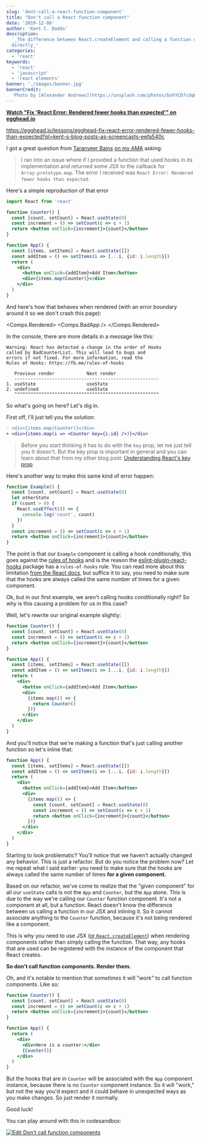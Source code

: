 ```yaml
---
slug: 'dont-call-a-react-function-component'
title: "Don't call a React function component"
date: '2019-12-08'
author: 'Kent C. Dodds'
description:
  '_The difference between React.createElement and calling a function component
  directly_'
categories:
  - 'react'
keywords:
  - 'react'
  - 'javascript'
  - 'react elements'
banner: './images/banner.jpg'
bannerCredit:
  'Photo by [Alexander Andrews](https://unsplash.com/photos/bxhYCD7cdq8)'
---
```



**[Watch "Fix 'React Error: Rendered fewer hooks than expected'" on egghead.io](https://egghead.io/lessons/egghead-fix-react-error-rendered-fewer-hooks-than-expected?pl=kent-s-blog-posts-as-screencasts-eefa540c&af=5236ad)**

https://egghead.io/lessons/egghead-fix-react-error-rendered-fewer-hooks-than-expected?pl=kent-s-blog-posts-as-screencasts-eefa540c

I got a great question from [Taranveer Bains](https://github.com/tearingItUp786)
[on my AMA](https://github.com/kentcdodds/ama/issues/763) asking:

> I ran into an issue where if I provided a function that used hooks in its
> implementation and returned some JSX to the callback for
> `Array.prototype.map`. The error I received was
> `React Error: Rendered fewer hooks than expected`.

Here's a simple reproduction of that error

```jsx
import React from 'react'

function Counter() {
  const [count, setCount] = React.useState(0)
  const increment = () => setCount(c => c + 1)
  return <button onClick={increment}>{count}</button>
}

function App() {
  const [items, setItems] = React.useState([])
  const addItem = () => setItems(i => [...i, {id: i.length}])
  return (
    <div>
      <button onClick={addItem}>Add Item</button>
      <div>{items.map(Counter)}</div>
    </div>
  )
}
```

And here's how that behaves when rendered (with an error boundary around it so
we don't crash this page):

<Comps.Rendered>
  <Comps.BadApp />
</Comps.Rendered>

In the console, there are more details in a message like this:

```
Warning: React has detected a change in the order of Hooks
called by BadCounterList. This will lead to bugs and
errors if not fixed. For more information, read the
Rules of Hooks: https://fb.me/rules-of-hooks

   Previous render            Next render
   ------------------------------------------------------
1. useState                   useState
2. undefined                  useState
   ^^^^^^^^^^^^^^^^^^^^^^^^^^^^^^^^^^^^^^^^^^^^^^^^^^^^^^
```

So what's going on here? Let's dig in.

First off, I'll just tell you the solution:

```diff
- <div>{items.map(Counter)}</div>
+ <div>{items.map(i => <Counter key={i.id} />)}</div>
```

> Before you start thinking it has to do with the `key` prop, let me just tell
> you it doesn't. But the key prop is important in general and you can learn
> about that from my other blog post:
> [Understanding React's key prop](/blog/understanding-reacts-key-prop)

Here's another way to make this same kind of error happen:

```jsx
function Example() {
  const [count, setCount] = React.useState(0)
  let otherState
  if (count > 0) {
    React.useEffect(() => {
      console.log('count', count)
    })
  }
  const increment = () => setCount(c => c + 1)
  return <button onClick={increment}>{count}</button>
}
```

The point is that our `Example` component is calling a hook conditionally, this
goes against the [rules of hooks](https://reactjs.org/docs/hooks-rules.html) and
is the reason the
[eslint-plugin-react-hooks](https://www.npmjs.com/package/eslint-plugin-react-hooks)
package has a `rules-of-hooks` rule. You can read more about this limitation
[from the React docs](https://reactjs.org/docs/hooks-rules.html#explanation),
but suffice it to say, you need to make sure that the hooks are always called
the same number of times for a given component.

Ok, but in our first example, we aren't calling hooks conditionally right? So
why is this causing a problem for us in this case?

Well, let's rewrite our original example slightly:

```jsx {14-16}
function Counter() {
  const [count, setCount] = React.useState(0)
  const increment = () => setCount(c => c + 1)
  return <button onClick={increment}>{count}</button>
}

function App() {
  const [items, setItems] = React.useState([])
  const addItem = () => setItems(i => [...i, {id: i.length}])
  return (
    <div>
      <button onClick={addItem}>Add Item</button>
      <div>
        {items.map(() => {
          return Counter()
        })}
      </div>
    </div>
  )
}
```

And you'll notice that we're making a function that's just calling another
function so let's inline that:

```jsx {8-12}
function App() {
  const [items, setItems] = React.useState([])
  const addItem = () => setItems(i => [...i, {id: i.length}])
  return (
    <div>
      <button onClick={addItem}>Add Item</button>
      <div>
        {items.map(() => {
          const [count, setCount] = React.useState(0)
          const increment = () => setCount(c => c + 1)
          return <button onClick={increment}>{count}</button>
        })}
      </div>
    </div>
  )
}
```

Starting to look problematic? You'll notice that we haven't actually changed any
behavior. This is just a refactor. But do you notice the problem now? Let me
repeat what I said earlier: you need to make sure that the hooks are always
called the same number of times **for a given component.**

Based on our refactor, we've come to realize that the "given component" for all
our `useState` calls is not the `App` and `Counter`, but the `App` alone. This
is due to the way we're calling our `Counter` function component. It's not a
component at all, but a function. React doesn't know the difference between us
calling a function in our JSX and inlining it. So it cannot associate anything
to the `Counter` function, because it's not being rendered like a component.

This is why you need to use JSX ([or `React.createElement`](/blog/what-is-jsx))
when rendering components rather than simply calling the function. That way, any
hooks that are used can be registered with the instance of the component that
React creates.

**So don't call function components. Render them.**

Oh, and it's notable to mention that _sometimes_ it will "work" to call function
components. Like so:

```jsx
function Counter() {
  const [count, setCount] = React.useState(0)
  const increment = () => setCount(c => c + 1)
  return <button onClick={increment}>{count}</button>
}

function App() {
  return (
    <div>
      <div>Here is a counter:</div>
      {Counter()}
    </div>
  )
}
```

But the hooks that are in `Counter` will be associated with the `App` component
instance, because there is no `Counter` component instance. So it will "work,"
but not the way you'd expect and it could behave in unexpected ways as you make
changes. So just render it normally.

Good luck!

You can play around with this in codesandbox:

[![Edit Don't call function components](https://codesandbox.io/static/img/play-codesandbox.svg)](https://codesandbox.io/s/epic-star-lo0ic?fontsize=14&hidenavigation=1&theme=dark)
